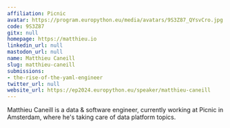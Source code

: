```yaml
---
affiliation: Picnic
avatar: https://program.europython.eu/media/avatars/9S3Z87_QYsvCro.jpg
code: 9S3Z87
gitx: null
homepage: https://matthieu.io
linkedin_url: null
mastodon_url: null
name: Matthieu Caneill
slug: matthieu-caneill
submissions:
- the-rise-of-the-yaml-engineer
twitter_url: null
website_url: https://ep2024.europython.eu/speaker/matthieu-caneill
---
```


Matthieu Caneill is a data & software engineer, currently working at Picnic in Amsterdam, where he's taking care of data platform topics.
